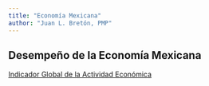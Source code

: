 ```yaml
---
title: "Economía Mexicana"
author: "Juan L. Bretón, PMP"
---
```




## Desempeño de la Economía Mexicana

[Indicador Global de la Actividad Económica](igae_dd.qmd)

